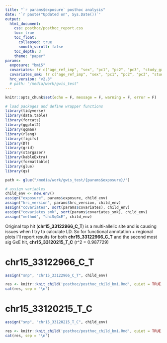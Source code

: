 ```yaml
---
title: "`r params$exposure` posthoc analysis"
date: '`r paste("Updated on", Sys.Date())`'
output: 
  html_document:
    css: posthoc/posthoc_report.css
    toc: true
    toc_float:
      collapsed: true
      smooth_scroll: false
    toc_depth: 3
    theme: "paper"
params:
  exposure: "bmi5"
  covariates: !r c("age_ref_imp", "sex", "pc1", "pc2", "pc3", "study_gxe")
  covariates_smk: !r c("age_ref_imp", "sex", "pc1", "pc2", "pc3", "study_gxe", "smk_ever")
  hrc_version: "v2.3"
  # path: "/media/work/gwis_test"
---
```


```r
knitr::opts_chunk$set(echo = F, message = F, warning = F, error = F)

# load packages and define wrapper functions
library(tidyverse)
library(data.table)
library(forcats)
library(ggplot2)
library(qqman)
library(rlang)
library(figifs)
library(DT)
library(grid)
library(stargazer)
library(kableExtra)
library(formattable)
library(glue)
library(qs)

path <- glue("/media/work/gwis_test/{params$exposure}/")

# assign variables
child_env <- new.env()           
assign("exposure", params$exposure, child_env)
assign("hrc_version", params$hrc_version, child_env)
assign("covariates", sort(params$covariates), child_env)
assign("covariates_smk", sort(params$covariates_smk), child_env)
assign("method", "chiSqGxE", child_env)
```


Original top hit (**chr15_33122966_C_T**) is a multi-allelic site and is causing issues when I try to calculate LD. So for functional annotation + regional plots I’ll report results for both **chr15_33122966_C_T** and the second most sig GxE hit, **chr15_33120215_T_C** (r^2 = 0.987729)

# chr15_33122966_C_T
```r
assign("snp", "chr15_33122966_C_T", child_env)
```
```r
res <- knitr::knit_child('posthoc/posthoc_child_bmi.Rmd', quiet = TRUE, envir = child_env)
cat(res, sep = '\n')
```



# chr15_33120215_T_C
```r
assign("snp", "chr15_33120215_T_C", child_env)
```
```r
res <- knitr::knit_child('posthoc/posthoc_child_bmi.Rmd', quiet = TRUE, envir = child_env)
cat(res, sep = '\n')
```





